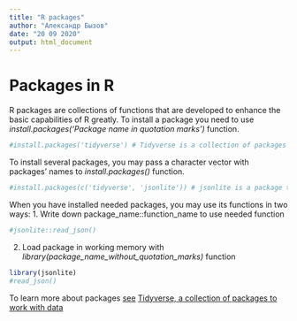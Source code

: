 ```yaml
---
title: "R packages"
author: "Александр Бызов"
date: "20 09 2020"
output: html_document
---
```


# Packages in R

R packages are collections of functions that are developed to enhance the basic capabilities of R greatly. To install a package you need to use *install.packages('Package name in quotation marks')* function.
```r
#install.packages('tidyverse') # Tidyverse is a collection of packages to work with data
```
To install several packages, you may pass a character vector with packages' names to *install.packages()* function.
```r
#install.packages(c('tidyverse', 'jsonlite')) # jsonlite is a package to parse web data in json format
```
When you have installed needed packages, you may use its functions in two ways:
1. Write down package_name::function_name to use needed function
```r
#jsonlite::read_json()
```
2. Load package in working memory with *library(package_name_without_quotation_marks)* function
```r
library(jsonlite)
#read_json()
```

To learn more about packages [see](https://www.datacamp.com/community/tutorials/r-packages-guide)
[Tidyverse, a collection of packages to work with data](https://www.tidyverse.org/)